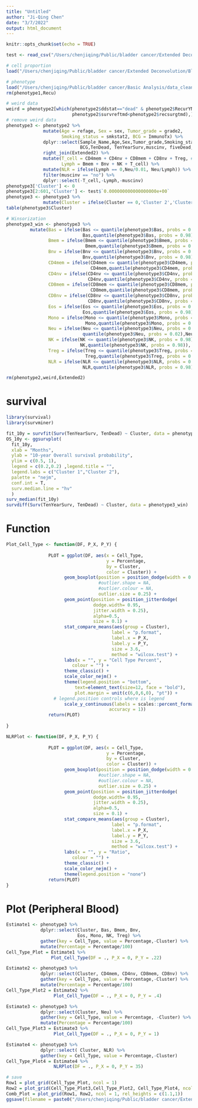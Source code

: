 ```yaml
---
title: "Untitled"
author: "Ji-Qing Chen"
date: "3/7/2022"
output: html_document
---
```


```r
knitr::opts_chunk$set(echo = TRUE)
```

```r
test <- read_csv("/Users/chenjiqing/Public/bladder cancer/Extended Deconvolution/Script/Autoencoder_Kmeans/test.csv")
```

```r
# cell proportion
load("/Users/chenjiqing/Public/bladder cancer/Extended Deconvolution/Bladder_Extended_cell_proportion.RData")

# phenotype
load("/Users/chenjiqing/Public/bladder cancer/Basic Analysis/data_clean2.RData")
rm(phenotype1,Recu)

# weird data
weird = phenotype2[which(phenotype2$ddstat=="dead" & phenotype2$RecurYN=="yes" &
                         phenotype2$survreftmd<phenotype2$recsurgtmd),]
# remove weird data
phenotype3 <- phenotype2 %>%
              mutate(Age = refage, Sex = sex, Tumor_grade = grade2, 
                     Smoking_status = smkstat2, BCG = ImmunoTx) %>%
              dplyr::select(Sample_Name,Age,Sex,Tumor_grade,Smoking_status,
                            BCG,TenDead, TenYearSurv,muscinv, fiveDead, fiveYearSurv) %>%
              right_join(Extended2) %>%
              mutate(T_cell = CD4mem + CD4nv + CD8mem + CD8nv + Treg, # not show this one
                     Lymph = Bmem + Bnv + NK + T_cell) %>%
              mutate(NLR = ifelse(Lymph == 0,Neu/0.01, Neu/Lymph)) %>%
              filter(muscinv == "no") %>%
              dplyr::select(-T_cell,-Lymph,-muscinv)
phenotype3['Cluster'] <- 0
phenotype3[2:601,'Cluster'] <- test$`0.000000000000000000e+00`
phenotype3 <- phenotype3 %>%
              mutate(Cluster = ifelse(Cluster == 0,'Cluster 2','Cluster 1'))
table(phenotype3$Cluster)

# Winsorization
phenotype3_win <- phenotype3 %>%
         mutate(Bas = ifelse(Bas <= quantile(phenotype3$Bas, probs = 0.98),
                             Bas,quantile(phenotype3$Bas, probs = 0.98)),
                Bmem = ifelse(Bmem <= quantile(phenotype3$Bmem, probs = 0.98),
                              Bmem,quantile(phenotype3$Bmem, probs = 0.98)),
                Bnv = ifelse(Bnv <= quantile(phenotype3$Bnv, probs = 0.98),
                             Bnv,quantile(phenotype3$Bnv, probs = 0.98)),
                CD4mem = ifelse(CD4mem <= quantile(phenotype3$CD4mem, probs = 0.98),
                                CD4mem,quantile(phenotype3$CD4mem, probs = 0.98)),
                CD4nv = ifelse(CD4nv <= quantile(phenotype3$CD4nv, probs = 0.98),
                               CD4nv,quantile(phenotype3$CD4nv, probs = 0.98)),
                CD8mem = ifelse(CD8mem <= quantile(phenotype3$CD8mem, probs = 0.98),
                                CD8mem,quantile(phenotype3$CD8mem, probs = 0.98)),
                CD8nv = ifelse(CD8nv <= quantile(phenotype3$CD8nv, probs = 0.98),
                               CD8nv,quantile(phenotype3$CD8nv, probs = 0.98)),
                Eos = ifelse(Eos <= quantile(phenotype3$Eos, probs = 0.98),
                             Eos,quantile(phenotype3$Eos, probs = 0.98)),
                Mono = ifelse(Mono <= quantile(phenotype3$Mono, probs = 0.98),
                              Mono,quantile(phenotype3$Mono, probs = 0.98)),
                Neu = ifelse(Neu <= quantile(phenotype3$Neu, probs = 0.02),
                             quantile(phenotype3$Neu, probs = 0.02),Neu),
                NK = ifelse(NK <= quantile(phenotype3$NK, probs = 0.98),
                            NK,quantile(phenotype3$NK, probs = 0.98)),
                Treg = ifelse(Treg <= quantile(phenotype3$Treg, probs = 0.98),
                              Treg,quantile(phenotype3$Treg, probs = 0.98)),
                NLR = ifelse(NLR <= quantile(phenotype3$NLR, probs = 0.98),
                             NLR,quantile(phenotype3$NLR, probs = 0.98))) 

rm(phenotype2,weird,Extended2)


```

# survival
```r
library(survival)
library(survminer)

fit_10y = survfit(Surv(TenYearSurv, TenDead) ~ Cluster, data = phenotype3_win)
OS_10y <- ggsurvplot(
  fit_10y,
  xlab = "Months", 
  ylab = "10-year Overall survival probability",
  ylim = c(0.5, 1),
  legend = c(0.2,0.2) ,legend.title = "", 
  legend.labs = c("Cluster 1","Cluster 2"),
  palette = "nejm",
  conf.int = T,
  surv.median.line = "hv"
  )
surv_median(fit_10y)
survdiff(Surv(TenYearSurv, TenDead) ~ Cluster, data = phenotype3_win)
```

# Function
```r
Plot_Cell_Type <- function(DF, P_X, P_Y) {
                
                PLOT = ggplot(DF, aes(x = Cell_Type, 
                                      y = Percentage, 
                                      by = Cluster, 
                                      color = Cluster)) +
                      geom_boxplot(position = position_dodge(width = 0.95),
                                   #outlier.shape = NA, 
                                   #outlier.colour = NA, 
                                   outlier.size = 0.25) +
                      geom_point(position = position_jitterdodge(
                                 dodge.width= 0.95,
                                 jitter.width = 0.25), 
                                 alpha=0.5,
                                 size = 0.1) +
                      stat_compare_means(aes(group = Cluster), 
                                        label = "p.format",
                                        label.x = P_X, 
                                        label.y = P_Y, 
                                        size = 3.6, 
                                        method = "wilcox.test") +
                      labs(x = "", y = "Cell Type Percent", 
                         colour = "") +
                      theme_classic() +
                      scale_color_nejm() +
                      theme(legend.position = "bottom",
                          text=element_text(size=12, face = "bold"),
                          plot.margin = unit(c(6,0,6,0), "pt")) + 
                  # legend.position controls where is legend
                      scale_y_continuous(labels = scales::percent_format(
                                       accuracy = 1)) 
                return(PLOT)
                
}

NLRPlot <- function(DF, P_X, P_Y) {
                
                PLOT = ggplot(DF, aes(x = Cell_Type, 
                                      y = Percentage, 
                                      by = Cluster, 
                                      color = Cluster)) +
                      geom_boxplot(position = position_dodge(width = 0.95),
                                   #outlier.shape = NA, 
                                   #outlier.colour = NA, 
                                   outlier.size = 0.25) +
                      geom_point(position = position_jitterdodge(
                                 dodge.width= 0.95,
                                 jitter.width = 0.25), 
                                 alpha=0.5,
                                 size = 0.1) +
                      stat_compare_means(aes(group = Cluster), 
                                        label = "p.format",
                                        label.x = P_X, 
                                        label.y = P_Y, 
                                        size = 3.6, 
                                        method = "wilcox.test") +
                      labs(x = "", y = "Ratio", 
                         colour = "") +
                      theme_classic() +
                      scale_color_nejm() +
                      theme(legend.position = "none")
                return(PLOT)
}
```

# Plot (Peripheral Blood)
```r
Estimate1 <- phenotype3 %>%
             dplyr::select(Cluster, Bas, Bmem, Bnv, 
                           Eos, Mono, NK, Treg) %>%
             gather(key = Cell_Type, value = Percentage,-Cluster) %>%
             mutate(Percentage = Percentage/100)
Cell_Type_Plot = Estimate1 %>%
                 Plot_Cell_Type(DF = ., P_X = 0, P_Y = .22)

Estimate2 <- phenotype3 %>%
             dplyr::select(Cluster, CD4mem, CD4nv, CD8mem, CD8nv) %>%
             gather(key = Cell_Type, value = Percentage,-Cluster) %>%
             mutate(Percentage = Percentage/100)
Cell_Type_Plot2 = Estimate2 %>%
                  Plot_Cell_Type(DF = ., P_X = 0, P_Y = .4)

Estimate3 <- phenotype3 %>%
             dplyr::select(Cluster, Neu) %>%
             gather(key = Cell_Type, value = Percentage, -Cluster) %>%
             mutate(Percentage = Percentage/100)
Cell_Type_Plot3 = Estimate3 %>%
                  Plot_Cell_Type(DF = ., P_X = 0, P_Y = 1)

Estimate4 <- phenotype3 %>%
             dplyr::select( Cluster, NLR) %>%
             gather(key = Cell_Type, value = Percentage,-Cluster)
Cell_Type_Plot4 = Estimate4 %>%
                  NLRPlot(DF = ., P_X = 0, P_Y = 35)

# save
Row1 = plot_grid(Cell_Type_Plot, ncol = 1)
Row2 = plot_grid(Cell_Type_Plot3,Cell_Type_Plot2, Cell_Type_Plot4, ncol = 3, rel_widths = c(1,3,1))
Comb_Plot = plot_grid(Row1, Row2, ncol = 1, rel_heights = c(1.1,1))
ggsave(filename = paste0("/Users/chenjiqing/Public/bladder cancer/Extended Deconvolution/Script/Autoencoder_Kmeans/NMIBC_Autoencoder_KMeans_Blood.pdf"), plot = Comb_Plot, height = 9, width = 7.5)
```
